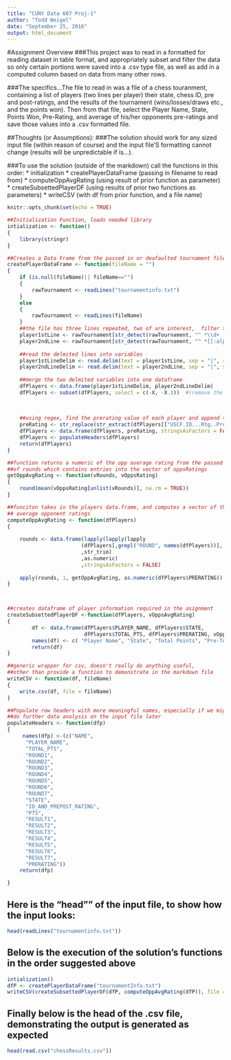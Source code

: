 ```yaml
---
title: "CUNY Data 607 Proj-1"
author: "Todd Weigel"
date: "September 25, 2016"
output: html_document
---
```


#Assignment Overview
###This project was to read in a formatted for reading dataset in table format, and appropriately subset and filter the data so only certain portions were saved into a .csv type file, as well as add in a computed column based on data from many other rows.

###The specifics...The file to read in was a file of a chess touranment, containing a list of players (two lines per player) their state, chess ID, pre and post-ratings, and the results of the tournament (wins/losses/draws etc., and the points won). Then from that file, select the Player Name,  State, Points Won, Pre-Rating, and average of his/her opponents pre-ratings and save those values into a .csv formatted file.


##Thoughts (or Assumptions):
###The solution should work for any sized input file (within reason of course) and the input file'S formatting cannot change (results will be unpredictable if is...).

###To use the solution (outside of the markdown) call the functions in this order:
* initialization
* createPlayerDataFrame (passing in filename to read from)
* computeOppAvgRating  (using result of prior function as parameter)
* createSubsettedPlayerDF (using results of prior two functions as parameters)
* writeCSV (with df from prior function, and a file name)


```r
knitr::opts_chunk$set(echo = TRUE)
```

```r
##Initialization Function, loads needed library
intialization <- function()
{
    library(stringr)
}

##Creates a Data Frame from the passed in or deafaulted tournament file
createPlayerDataFrame <- function(fileName = "")
{
    if (is.null(fileName)|| fileName=="")
    {
        rawTournament <- readLines("tournamentinfo.txt")
    }
    else
    {
        rawTournament <- readLines(fileName)
    }
    ##the file has three lines repeated, two of are interest,  filter to the two sets of lines we care about
    player1stLine <- rawTournament[str_detect(rawTournament, "^ *\\d+ | Pair")]
    player2ndLine <- rawTournament[str_detect(rawTournament, "^ *[[:alpha:]]{2} | Num ")]  ## gets player 2nd line
    
    ##read the delmited lines into variables
    player1stLineDelim <- read.delim(text = player1stLine, sep = "|", stringsAsFactors = FALSE)
    player2ndLineDelim <- read.delim(text = player2ndLine, sep = "|", stringsAsFactors = FALSE)
    
    ##merge the two delmited variables into one dataframe
    dfPlayers <- data.frame(player1stLineDelim, player2ndLineDelim)
    dfPlayers <- subset(dfPlayers, select = c(-X, -X.1))  #(remove the "X" column")
    
    
    
    ##using regex, find the prerating value of each player and append to end of dataframe
    preRating <- str_replace(str_extract(dfPlayers[["USCF.ID...Rtg..Pre..Post."]], "R: +\\d{1,4}"),"R: *", "")
    dfPlayers <- data.frame(dfPlayers, preRating, stringsAsFactors = FALSE)
    dfPlayers <- populateHeaders(dfPlayers)
    return(dfPlayers) 
}

##function returns a numeric of the opp average rating from the passed in vector 
##of rounds which contains entries into the vector of oppsRatings
getOppAvgRating <- function(vRounds, vOppsRating)
{
    round(mean(vOppsRating[unlist(vRounds)], na.rm = TRUE))
}

##funciton takes in the players data.frame, and computes a vector of the
## average opponent ratings
computeOppAvgRating <- function(dfPlayers)
{
    
    rounds <- data.frame(lapply(lapply(lapply
                        (dfPlayers[,grepl("ROUND", names(dfPlayers))], str_replace, "[[:alpha:]]", "")
                        ,str_trim)
                        ,as.numeric)
                        ,stringsAsFactors = FALSE)
    
    apply(rounds, 1, getOppAvgRating, as.numeric(dfPlayers$PRERATING))
}



##creates dataframe of player information required in the asignment
createSubsettedPlayerDF <-function(dfPlayers, vOppsAvgRating)
{
        df <- data.frame(dfPlayers$PLAYER_NAME, dfPlayers$STATE, 
                         dfPlayers$TOTAL_PTS, dfPlayers$PRERATING, vOppsAvgRating)
        names(df) <- c( "Player Name", "State", "Total Points", "Pre-Tournament Rating", "Average Opp Rating")
        return(df)
}

##generic wrapper for csv, doesn't really do anything useful, 
##other than provide a function to demonstrate in the markdown file
writeCSV <- function(df, fileName)
{
    write.csv(df, file = fileName)
}

##Populate row headers with more meaningful names, especially if we might want to 
##do further data analysis on the input file later
populateHeaders <- function(dfp)
{
     names(dfp) <-(c("NAME",
      "PLAYER_NAME",
      "TOTAL_PTS",
      "ROUND1",
      "ROUND2",
      "ROUND3",
      "ROUND4",
      "ROUND5",
      "ROUND6",
      "ROUND7",
      "STATE",
      "ID_AND_PREPOST_RATING",
      "PTS",
      "RESULT1",
      "RESULT2",
      "RESULT3",
      "RESULT4",
      "RESULT5",
      "RESULT6",
      "RESULT7",
      "PRERATING"))
    return(dfp)

}
```

## Here is the "head"" of the input file, to show how the input looks:
```r
head(readLines("tournamentinfo.txt"))
```


## Below is the execution of the solution's functions in the order suggested above
```r
intialization()
dfP <- createPlayerDataFrame("tournamentInfo.txt")
writeCSV(createSubsettedPlayerDF(dfP, computeOppAvgRating(dfP)), file = "chessResults.csv")
```

## Finally below is the head of the .csv file, demonstrating the output is generated as expected

```r
head(read.csv("chessResults.csv"))
```